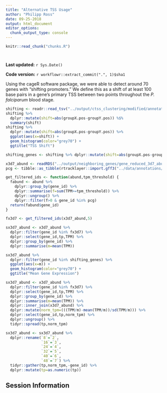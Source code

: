 ```yaml
---
title: "Alternative TSS Usage"
author: "Philipp Ross"
date: 09-25-2018
output: html_document
editor_options: 
  chunk_output_type: console
---
```


```r
knitr::read_chunk("chunks.R")
```

```r
```

```r
```

**Last updated:** `r Sys.Date()`

**Code version:** `r workflowr::extract_commit(".", 1)$sha1`

Using the cageR software package, we were able to detect around 70 genes with "shifting promoters." We define this as a shift of at least 100 base pairs in a gene's primary TSS between two points throughout the *P. falciparum* blood stage.

```r
shifting <- readr::read_tsv("../output/ctss_clustering/modified/annotated_shifting.tsv")
shifting %>% 
  dplyr::mutate(shift=abs(groupX.pos-groupY.pos)) %$% 
  summary(shift)
shifting %>% 
  dplyr::mutate(shift=abs(groupX.pos-groupY.pos)) %>% 
  ggplot(aes(x=shift)) + 
  geom_histogram(color="grey70") + 
  ggtitle("TSS Shift")
```

```r
shifting_genes <- shifting %>% dplyr::mutate(shift=abs(groupX.pos-groupY.pos)) %$% unique(name)
```

```r
x3d7_abund <- readRDS("../output/neighboring_genes/gene_reduced_3d7_abund.rds")
pcg <- tibble::as_tibble(rtracklayer::import.gff3("../data/annotations/PF3D7_codinggenes_for_bedtools.gff"))$ID

get_filtered_ids <- function(abund,tpm_threshold) {
  fabund <- abund %>% 
    dplyr::group_by(gene_id) %>% 
    dplyr::summarise(f=sum(TPM>=tpm_threshold)) %>% 
    dplyr::ungroup() %>% 
    dplyr::filter(f>0 & gene_id %in% pcg)
  return(fabund$gene_id)
}

fx3d7 <- get_filtered_ids(x3d7_abund,5)

sx3d7_abund <- x3d7_abund %>% 
  dplyr::filter(gene_id %in% fx3d7) %>% 
  dplyr::select(gene_id,tp,TPM) %>% 
  dplyr::group_by(gene_id) %>% 
  dplyr::summarise(m=mean(TPM))

sx3d7_abund %>% 
  dplyr::filter(gene_id %in% shifting_genes) %>%
  ggplot(aes(x=m)) +
  geom_histogram(color="grey70") + 
  ggtitle("Mean Gene Expression")
```

```r
sx3d7_abund <- x3d7_abund %>% 
  dplyr::filter(gene_id %in% fx3d7) %>% 
  dplyr::select(gene_id,tp,TPM) %>% 
  dplyr::group_by(gene_id) %>% 
  dplyr::summarise(m=mean(TPM)) %>% 
  dplyr::inner_join(x3d7_abund) %>% 
  dplyr::mutate(norm_tpm=(((TPM/m)-mean(TPM/m))/sd(TPM/m))) %>% 
  dplyr::select(gene_id,tp,norm_tpm) %>% 
  dplyr::ungroup() %>%
  tidyr::spread(tp,norm_tpm)

sx3d7_abund <- sx3d7_abund %>% 
  dplyr::rename(`8`=`2`,
                `16`=`3`,
                `24`=`4`,
                `32`=`5`,
                `40`=`6`,
                `48`=`7`) %>%
  tidyr::gather(tp,norm_tpm,-gene_id) %>%
  dplyr::mutate(tp=as.numeric(tp))
```

## Session Information

```r
```
